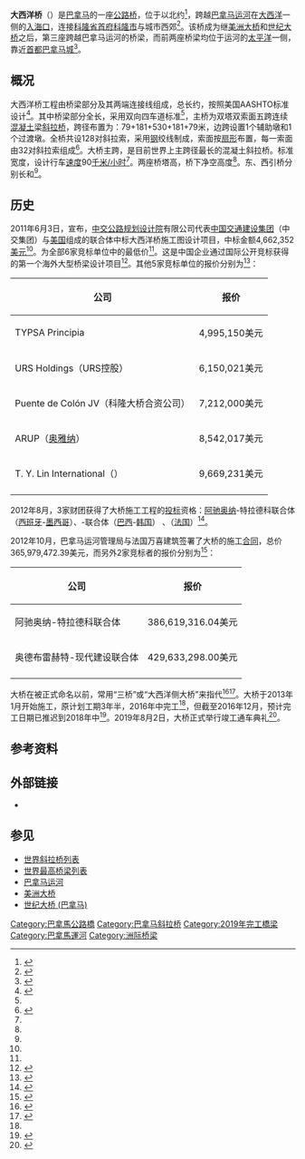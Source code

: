 {{noteTA
|G1=地名
|1=zh-hans:斜拉桥;zh-hk:斜拉橋;zh-tw:斜張橋;}}
{{Infobox bridge
|image            = Puente del Atlántico del Canal de Panamá .jpg
|image_size    = 
|caption          = 
|bridge_name = 大西洋桥
|native_name  = Atlantic Bridge
|native_name_lang= en
|official_name = 
|other_name   = 
|locale             = {{PAN}}[[科隆_(巴拿马)|科隆]]
|carries            = 四车道[[公路|公路]]
|crosses           = [[巴拿马运河|巴拿马运河]]
|owner            = {{le|巴拿马运河管理局|Panama Canal Authority}}
|maint             = 
|designer        = 孙峻岭<ref>{{cite web|url=http://sunengineering.cn/sitecn/hxcydbxm/666.html|title=巴拿马运河桥|publisher=广州瀚阳工程咨询有限公司|access-date=2015-07-17|archive-url=https://web.archive.org/web/20180107175128/http://sunengineering.cn/sitecn/hxcydbxm/666.html|archive-date=2018-01-07|dead-url=yes}}</ref>
|engineering   = [[中国交通建设集团|中国交通建设集团]]（{{flagicon|China}}）<br>{{le|路易斯·贝格尔集团|Louis Berger Group}}（{{flagicon|USA}}）
|material         = [[预应力混凝土|预应力混凝土]]
|design            = [[斜拉桥|斜拉桥]]
|mainspan       = {{convert|530|m|0}}
|length            = {{convert|1050|m|0}}
|width             = 
|height            = {{convert|212.5|m|0}}
|below             = {{convert|75|m|0}}
|coordinates    = {{Coord|9|18|35|N|79|55|11|W|type:landmark_region:PA|display=inline,title}}
|builder           = {{le|万喜|VINCI|万喜建筑}}（{{flagicon|France}}）
|fabricator       =
|begin             = 2013年1月
|complete       = 2019年8月2日
|open              = 
|cost                = 3.66亿[[美元|美元]]
|traffic             = 
|preceded       = 
|followed        = 
|extra              = {{Location map | Panama | label= | label_size= | alt= | position= | background= | lat=9.30984 | long=-79.9197 | mark=AB-Brücke.svg | marksize=10 | float=center | width= | caption=大西洋桥在巴拿马的位置}}
}}
'''大西洋桥'''（{{lang-en|Atlantic Bridge}}）是[[巴拿马|巴拿马]]的一座[[公路|公路]][[桥|桥]]，位于{{le|加通船闸|Gatun Locks}}以北约{{convert|3|km|1}}<ref name="vinci">{{cite web|url=http://www.vinci.com/vinci.nsf/en/press-releases/pages/20121115-1745.htm|title=VINCI wins the Atlantic Bridge contract in Panama|author=Rueil-Malmaison|date=2012-11-15|publisher=VINCI|language=en|access-date=2015-07-17|archive-date=2020-01-13|archive-url=https://web.archive.org/web/20200113175726/https://www.vinci.com/vinci.nsf/en/press-releases/pages/20121115-1745.htm|dead-url=no}}</ref>，跨越[[巴拿马运河|巴拿马运河]]在[[大西洋|大西洋]]一侧的[[入海口|入海口]]，连接[[科隆省_(巴拿马)|科隆省]][[首府|首府]][[科隆_(巴拿马)|科隆市]]与城市西郊<ref name="gzw">{{cite web|url=http://www.sasac.gov.cn/n1180/n1226/n2410/n314274/13598976.html|title=中交公规院中标巴拿马运河大西洋侧大桥施工图设计项目|author=中国交通建设集团有限公司|date=2011-06-14|publisher=国务院国有资产监督管理委员会|access-date=2015-07-17|archive-date=2011-06-25|archive-url=https://web.archive.org/web/20110625132412/http://www.sasac.gov.cn/n1180/n1226/n2410/n314274/13598976.html|dead-url=no}}</ref>。该桥成为继[[美洲大桥|美洲大桥]]和[[世纪大桥_(巴拿马)|世纪大桥]]之后，第三座跨越巴拿马运河的桥梁，而前两座桥梁均位于运河的[[太平洋|太平洋]]一侧，靠近[[首都|首都]][[巴拿马城|巴拿马城]]<ref name="zb">{{cite web|url=http://news.xinhuanet.com/world/2011-06/04/c_121495928.htm|title=中交集团巴拿马运河新桥设计中标|author=王沛 党琦|date=2011-06-04|publisher=新华网}}</ref>。

==概况==
大西洋桥工程由桥梁部分及其两端连接线组成，总长约{{convert|12|km|1}}，按照美国AASHTO标准设计<ref name="hpdi">{{cite web|url=http://www.hpdi.com.cn/Gen/FM/NewsShowNew.aspx?RID=24D1FF15DEE16D8A&PID=3E3920478280D8FA|title=巴拿马运河第三大桥|date=2014-08-16|publisher=中交公路规划设计院有限公司|access-date=2015-07-17|archive-url=https://web.archive.org/web/20160304130502/http://www.hpdi.com.cn/Gen/FM/NewsShowNew.aspx?RID=24D1FF15DEE16D8A&PID=3E3920478280D8FA|archive-date=2016-03-04|dead-url=yes}}</ref>。其中桥梁部分全长{{convert|4.8|km|1}}，采用双向四车道标准<ref name="gzw" />，主桥为双塔双索面五跨连续[[混凝土|混凝土]]梁[[斜拉桥|斜拉桥]]，跨径布置为：79+181+530+181+79米，边跨设置1个辅助墩和1个过渡墩。全桥共设128对斜拉索，采用[[钢|钢]]绞线制成，索面按[[扇形|扇形]]布置，每一索面由32对斜拉索组成<ref>{{cite web|url=http://news.xinhuanet.com/energy/2013-11/22/c_125746966_6.htm|title=公规院、二航局、二公局参建代表性桥梁|date=2013-11-22|publisher=新华能源}}</ref>。大桥主跨{{convert|530|m|0}}，是目前世界上主跨径最长的混凝土斜拉桥。标准宽度{{convert|20.8|m|1}}，设计行车[[速度|速度]]90[[千米/小时|千米/小时]]<ref name="hpdi" />。两座桥塔高{{convert|212.5|m|1}}，桥下净空高度{{convert|75|m|0}}<ref name="vinci" />。东、西引桥分别长{{convert|1074|m|0}}和{{convert|756|m|0}}<ref name="gzw" />。

==历史==
2011年6月3日，{{le|巴拿马运河管理局|Panama Canal Authority}}宣布，[[中交公路规划设计院|中交公路规划设计院]]有限公司代表[[中国交通建设集团|中国交通建设集团]]（中交集团）与[[美国|美国]]{{le|路易斯·贝格尔集团|Louis Berger Group}}组成的联合体中标大西洋桥施工图设计项目，中标金额4,662,352[[美元|美元]]<ref name="gzw" />。为全部6家竞标单位中的最低价<ref name="zb" />。这是中国企业通过国际公开竞标获得的第一个海外大型桥梁设计项目<ref>{{cite web|url=http://www.ovmchina.com/news/11576_for_gongsixinwen_text.htm|title=欧维姆进出口公司技术工程师赴巴拿马进行技术指导|date=2015-04-01|publisher=欧维姆|deadurl=yes|archiveurl=https://web.archive.org/web/20160304130227/http://www.ovmchina.com/news/11576_for_gongsixinwen_text.htm|archivedate=2016-03-04|access-date=2015-07-17}}</ref>。其他5家竞标单位的报价分别为<ref>{{cite web|url=http://www.pancanal.com/eng/pr/press-releases/2011/05/12/pr413.html|title=Proposals for Design of New Bridge Received by Panama Canal Authority|date=2011-05-12|publisher=Panama Canal Authority|language=en|access-date=2015-07-17|archive-date=2019-05-20|archive-url=https://web.archive.org/web/20190520041127/http://www.pancanal.com/eng/pr/press-releases/2011/05/12/pr413.html|dead-url=no}}</ref>：
{| class="wikitable"
|-
! 公司
! 报价
|-
| TYPSA Principia
| 4,995,150美元
|-
| URS Holdings（URS控股）
| 6,150,021美元
|-
| Puente de Colón JV（科隆大桥合资公司）
| 7,212,000美元
|-
| ARUP（[[奥雅纳|奥雅纳]]）
| 8,542,017美元
|-
| T. Y. Lin International（{{le|林同棪国际|T. Y. Lin International}}）
| 9,669,231美元
|-
|}

2012年8月，3家财团获得了大桥施工工程的[[投标|投标]]资格：[[阿驰奥纳|阿驰奥纳]]-特拉德科联合体（[[西班牙|西班牙]]-[[墨西哥|墨西哥]]）、{{le|奥德布雷赫特|Odebrecht}}-{{le|现代建设|Hyundai Engineering & Construction}}联合体（[[巴西|巴西]]-[[韩国|韩国]]） 、{{le|万喜|VINCI|万喜建筑}}（[[法国|法国]]）<ref>{{cite web|url=http://www.panama-guide.com/article.php/20120330122026296|title=Three Qualified To Bid On Third Bridge Over Panama Canal Project|date=2012-03-20|publisher=Panama Guide|language=en|access-date=2015-07-17|archive-url=https://web.archive.org/web/20180612211523/http://www.panama-guide.com/article.php/20120330122026296|archive-date=2018-06-12|dead-url=yes}}</ref>。

2012年10月，巴拿马运河管理局与法国万喜建筑签署了大桥的施工[[合同|合同]]，总价365,979,472.39美元，而另外2家竞标者的报价分别为<ref>{{cite web|url=http://www.pancanal.com/eng/pr/press-releases/2012/10/30/pr455.html|title=Panama Canal Awards Contract to Build Bridge on the Atlantic Side|date=2012-10-30|publisher=Panama Canal Authority|language=en|access-date=2015-07-17|archive-date=2020-09-25|archive-url=https://web.archive.org/web/20200925015931/http://www.pancanal.com/eng/pr/press-releases/2012/10/30/pr455.html|dead-url=no}}</ref>：
{| class="wikitable"
|-
! 公司
! 报价
|-
| 阿驰奥纳-特拉德科联合体
| 386,619,316.04美元
|-
| 奥德布雷赫特-现代建设联合体
| 429,633,298.00美元
|-
|}

大桥在被正式命名以前，常用“三桥”或“大西洋侧大桥”来指代<ref>{{cite web|url=http://www.centralamericadata.com/en/article/home/Third_Bridge_Over_Canal_to_be_Tendered_in_August|title=Third Bridge Over Canal to be Tendered in August|date=2012-03-28|publisher=CentralAmericaData|language=en|access-date=2015-07-17|archive-date=2019-06-07|archive-url=https://web.archive.org/web/20190607075021/https://www.centralamericadata.com/en/article/home/Third_Bridge_Over_Canal_to_be_Tendered_in_August|dead-url=no}}</ref><ref>{{cite web|url=http://www.panama-guide.com/article.php/20120327134916877|title=Construction Of Third Bridge Over Panama Canal in Colon Will Start in October 2012|date=2012-03-27|publisher=Panama Guide|language=en|access-date=2015-07-17|archive-url=https://web.archive.org/web/20180612210621/http://www.panama-guide.com/article.php/20120327134916877|archive-date=2018-06-12|dead-url=yes}}</ref>。大桥于2013年1月开始施工，原计划工期3年半，2016年中完工<ref name="vinci" />，但截至2016年12月，预计完工日期已推迟到2018年中<ref>{{cite web|title=Autoridad del Canal de Panamá, 31 de diciembre de 2016|url=http://micanaldepanama.com/ampliacion/wp-content/uploads/2016/12/20161231-Pte-Atlantico.pdf|publisher=Autoridad del Canal de Panamá|date=2016-12-31|language=es|access-date=2018-01-07|archive-date=2018-01-07|archive-url=https://web.archive.org/web/20180107175232/http://micanaldepanama.com/ampliacion/wp-content/uploads/2016/12/20161231-Pte-Atlantico.pdf|dead-url=no}}</ref>。2019年8月2日，大桥正式举行竣工通车典礼<ref>{{cite web |title=巴拿马运河三桥竣工通车 |url=http://panama.mofcom.gov.cn/article/jmxw/201908/20190802887501.shtml |publisher=中华人民共和国驻巴拿马共和国大使馆经济商务参赞处 |date=2019-08-03 |access-date=2019-08-18 |archive-date=2019-08-18 |archive-url=https://web.archive.org/web/20190818123800/http://panama.mofcom.gov.cn/article/jmxw/201908/20190802887501.shtml |dead-url=no }}</ref>。

==参考资料==
{{reflist|2}}

==外部链接==
* {{Structurae|id=s0064458|title=Atlantic Bridge}}
==参见==
*[[世界斜拉桥列表|世界斜拉桥列表]]
*[[世界最高桥梁列表|世界最高桥梁列表]]
*[[巴拿马运河|巴拿马运河]]
*[[美洲大桥|美洲大桥]]
*[[世纪大桥_(巴拿马)|世纪大桥 (巴拿马)]]

[[Category:巴拿馬公路橋|Category:巴拿馬公路橋]]
[[Category:巴拿马斜拉桥|Category:巴拿马斜拉桥]]
[[Category:2019年完工橋梁|Category:2019年完工橋梁]]
[[Category:巴拿馬運河|Category:巴拿馬運河]]
[[Category:洲际桥梁|Category:洲际桥梁]]